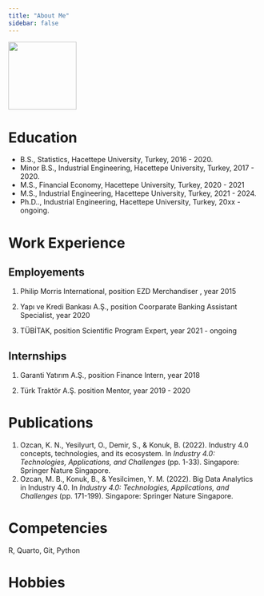 ```yaml
---
title: "About Me"
sidebar: false 
---
```


![](images/BK_Foto.jpg){width="136"}

# Education

-   B.S., Statistics, Hacettepe University, Turkey, 2016 - 2020.
-   Minor B.S., Industrial Engineering, Hacettepe University, Turkey, 2017 - 2020.
-   M.S., Financial Economy, Hacettepe University, Turkey, 2020 - 2021
-   M.S., Industrial Engineering, Hacettepe University, Turkey, 2021 - 2024.
-   Ph.D.., Industrial Engineering, Hacettepe University, Turkey, 20xx - ongoing.

# Work Experience

## Employements

1.  Philip Morris International, position EZD Merchandiser , year 2015

2.  Yapı ve Kredi Bankası A.Ş., position Coorparate Banking Assistant Specialist, year 2020

3.  TÜBİTAK, position Scientific Program Expert, year 2021 - ongoing

## Internships

1.  Garanti Yatırım A.Ş., position Finance Intern, year 2018

2.  Türk Traktör A.Ş. position Mentor, year 2019 - 2020

# Publications

1.  Ozcan, K. N., Yesilyurt, O., Demir, S., & Konuk, B. (2022). Industry 4.0 concepts, technologies, and its ecosystem. In *Industry 4.0: Technologies, Applications, and Challenges* (pp. 1-33). Singapore: Springer Nature Singapore.
2.  Ozcan, M. B., Konuk, B., & Yesilcimen, Y. M. (2022). Big Data Analytics in Industry 4.0. In *Industry 4.0: Technologies, Applications, and Challenges* (pp. 171-199). Singapore: Springer Nature Singapore.

# Competencies

R, Quarto, Git, Python

# Hobbies
